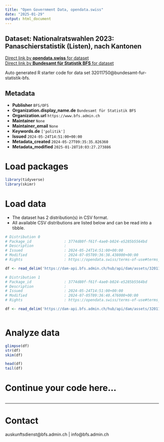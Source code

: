 ```yaml
---
title: "Open Government Data, opendata.swiss"
date: "2025-01-29"
output: html_document
---
```


## Dataset: Nationalratswahlen 2023: Panaschierstatistik (Listen), nach Kantonen



[Direct link by **opendata.swiss** for dataset](https://opendata.swiss/de/dataset/nationalratswahlen-2023-panaschierstatistik-listen-nach-kantonen)<br>
[Direct link by **Bundesamt für Statistik BFS** for dataset](https://www.bfs.admin.ch/asset/de/su-d-17.02.02.06.01.za.2023.k)

Auto generated R starter code for data set 32011750@bundesamt-fur-statistik-bfs.

## Metadata

- **Publisher** `BFS/OFS`
- **Organization.display_name.de** `Bundesamt für Statistik BFS`
- **Organization.url** `https://www.bfs.admin.ch`
- **Maintainer** `None`
- **Maintainer_email** `None`
- **Keywords.de** `['politik']`
- **Issued** `2024-05-24T14:51:00+00:00`
- **Metadata_created** `2024-05-27T09:35:35.826360`
- **Metadata_modified** `2025-01-28T10:03:27.273886`


# Load packages

```r

library(tidyverse)
library(skimr)

```

# Load data

-   The dataset has 2 distribution(s) in CSV format.
-   All available CSV distributions are listed below and can be read into a tibble.

```r

# Distribution 0
# Package_id               : 3774d80f-f61f-4ae0-b024-e5285b5564bd
# Description              : 
# Issued                   : 2024-05-24T14:51:00+00:00
# Modified                 : 2024-07-05T09:36:38.438000+00:00
# Rights                   : https://opendata.swiss/terms-of-use#terms_by_ask

df <- read_delim('https://dam-api.bfs.admin.ch/hub/api/dam/assets/32011763/master')

# Distribution 1
# Package_id               : 3774d80f-f61f-4ae0-b024-e5285b5564bd
# Description              : 
# Issued                   : 2024-05-24T14:51:00+00:00
# Modified                 : 2024-07-05T09:36:40.476000+00:00
# Rights                   : https://opendata.swiss/terms-of-use#terms_by_ask

df <- read_delim('https://dam-api.bfs.admin.ch/hub/api/dam/assets/32011768/master')



```

# Analyze data

```r

glimpse(df)
str(df)
skim(df)

head(df)
tail(df)

```

# Continue your code here...

```r

```

------------------------------------------------------------------------

# Contact

auskunftsdienst@bfs.admin.ch | info@bfs.admin.ch
